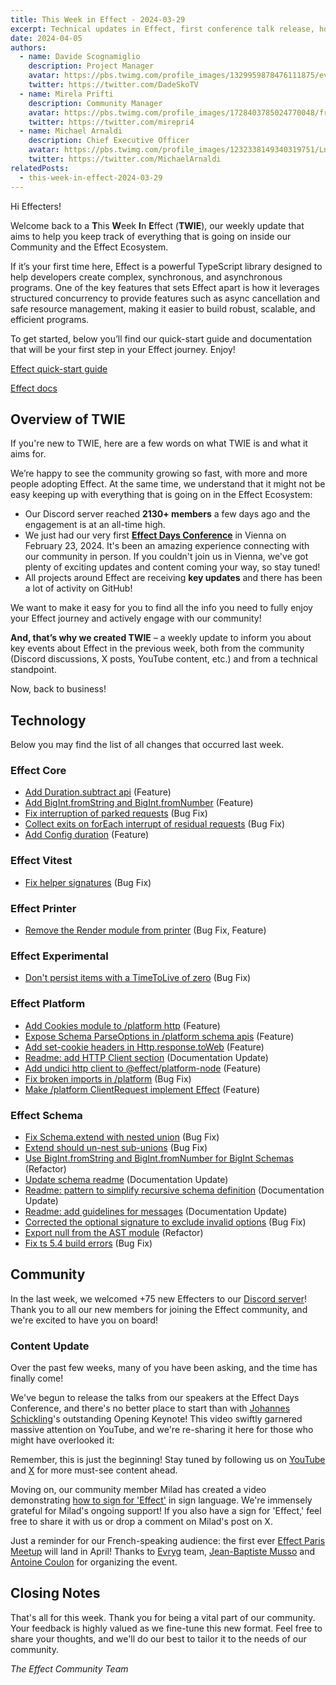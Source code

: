 ```yaml
---
title: This Week in Effect - 2024-03-29
excerpt: Technical updates in Effect, first conference talk release, how to sign for 'Effect' in sign language, and an upcoming event.
date: 2024-04-05
authors:
  - name: Davide Scognamiglio
    description: Project Manager
    avatar: https://pbs.twimg.com/profile_images/1329959878476111875/evHG8VX6_400x400.jpg
    twitter: https://twitter.com/DadeSkoTV
  - name: Mirela Prifti
    description: Community Manager
    avatar: https://pbs.twimg.com/profile_images/1728403785024770048/frKphayT_400x400.jpg
    twitter: https://twitter.com/mirepri4
  - name: Michael Arnaldi
    description: Chief Executive Officer
    avatar: https://pbs.twimg.com/profile_images/1232338149340319751/Ln9nNWyk_400x400.jpg
    twitter: https://twitter.com/MichaelArnaldi
relatedPosts:
  - this-week-in-effect-2024-03-29
---
```


Hi Effecters! 

Welcome back to a **T**his **W**eek **I**n **E**ffect (**TWIE**), our weekly update that aims to help you keep track of everything that is going on inside our Community and the Effect Ecosystem.

If it’s your first time here, Effect is a powerful TypeScript library designed to help developers create complex, synchronous, and asynchronous programs. One of the key features that sets Effect apart is how it leverages structured concurrency to provide features such as async cancellation and safe resource management, making it easier to build robust, scalable, and efficient programs.

To get started, below you’ll find our quick-start guide and documentation that will be your first step in your Effect journey. Enjoy!

[Effect quick-start guide](/docs/quickstart)

[Effect docs](/docs/introduction)

## Overview of TWIE

If you're new to TWIE, here are a few words on what TWIE is and what it aims for.

We’re happy to see the community growing so fast, with more and more people adopting Effect. At the same time, we understand that it might not be easy keeping up with everything that is going on in the Effect Ecosystem:

- Our Discord server reached **2130+ members** a few days ago and the engagement is at an all-time high.
- We just had our very first **[Effect Days Conference](/events/effect-days)** in Vienna on February 23, 2024. It's been an amazing experience connecting with our community in person. If you couldn't join us in Vienna, we've got plenty of exciting updates and content coming your way, so stay tuned!
- All projects around Effect are receiving **key updates** and there has been a lot of activity on GitHub!

We want to make it easy for you to find all the info you need to fully enjoy your Effect journey and actively engage with our community!

**And, that’s why we created TWIE** – a weekly update to inform you about key events about Effect in the previous week, both from the community (Discord discussions, X posts, YouTube content, etc.) and from a technical standpoint.

Now, back to business!

## Technology

Below you may find the list of all changes that occurred last week.

### Effect Core
+ [Add Duration.subtract api](https://github.com/Effect-TS/effect/pull/2402) (Feature)
+ [Add BigInt.fromString and BigInt.fromNumber](https://github.com/Effect-TS/effect/pull/2399) (Feature)
+ [Fix interruption of parked requests](https://github.com/Effect-TS/effect/pull/2404) (Bug Fix)
+ [Collect exits on forEach interrupt of residual requests](https://github.com/Effect-TS/effect/pull/2416) (Bug Fix)
+ [Add Config duration](https://github.com/Effect-TS/effect/pull/2407) (Feature)


### Effect Vitest
+ [Fix helper signatures](https://github.com/Effect-TS/effect/pull/2394) (Bug Fix)


### Effect Printer
+ [Remove the Render module from printer](https://github.com/Effect-TS/effect/pull/2378) (Bug Fix, Feature)

### Effect Experimental
+ [Don't persist items with a TimeToLive of zero](https://github.com/Effect-TS/effect/pull/2421) (Bug Fix)

### Effect Platform
+ [Add Cookies module to /platform http](https://github.com/Effect-TS/effect/pull/2387) (Feature)
+ [Expose Schema ParseOptions in /platform schema apis](https://github.com/Effect-TS/effect/pull/2400) (Feature)
+ [Add set-cookie headers in Http.response.toWeb](https://github.com/Effect-TS/effect/pull/2403) (Feature)
+ [Readme: add HTTP Client section](https://github.com/Effect-TS/effect/pull/2405) (Documentation Update)
+ [Add undici http client to @effect/platform-node](https://github.com/Effect-TS/effect/pull/2410) (Feature)
+ [Fix broken imports in /platform](https://github.com/Effect-TS/effect/pull/2411) (Bug Fix)
+ [Make /platform ClientRequest implement Effect](https://github.com/Effect-TS/effect/pull/2413) (Feature)


### Effect Schema
+ [Fix Schema.extend with nested union](https://github.com/Effect-TS/effect/pull/2396) (Bug Fix)
+ [Extend should un-nest sub-unions](https://github.com/Effect-TS/effect/pull/2398) (Bug Fix)
+ [Use BigInt.fromString and BigInt.fromNumber for BigInt Schemas](https://github.com/Effect-TS/effect/pull/2409) (Refactor)
+ [Update schema readme](https://github.com/Effect-TS/effect/pull/2422) (Documentation Update)
+ [Readme: pattern to simplify recursive schema definition](https://github.com/Effect-TS/effect/pull/2420) (Documentation Update)
+ [Readme: add guidelines for messages](https://github.com/Effect-TS/effect/pull/2423) (Documentation Update)
+ [Corrected the optional signature to exclude invalid options](https://github.com/Effect-TS/effect/pull/2424) (Bug Fix)
+ [Export null from the AST module](https://github.com/Effect-TS/effect/pull/2428) (Refactor)
+ [Fix ts 5.4 build errors](https://github.com/Effect-TS/effect/pull/2439) (Bug Fix)


## Community

In the last week, we welcomed +75 new Effecters to our [Discord server](https://discord.gg/effect-ts)! Thank you to all our new members for joining the Effect community, and we're excited to have you on board!

### Content Update

Over the past few weeks, many of you have been asking, and the time has finally come! 

We've begun to release the talks from our speakers at the Effect Days Conference, and there's no better place to start than with [Johannes Schickling](https://twitter.com/schickling)'s outstanding Opening Keynote!
This video swiftly garnered massive attention on YouTube, and we're re-sharing it here for those who might have overlooked it:
<YouTube url="https://www.youtube.com/embed/PxIBWjiv3og?si=puGi9-EqtkLjrs5A" />

Remember, this is just the beginning! Stay tuned by following us on [YouTube](https://www.youtube.com/@effect-ts) and [X](https://twitter.com/EffectTS_) for more must-see content ahead.

Moving on, our community member Milad has created a video demonstrating [how to sign for 'Effect'](https://www.youtube.com/watch?v=4FZqme-z8SQ&ab_channel=SignLanguageTech) in sign language. We're immensely grateful for Milad's ongoing support! If you also have a sign for 'Effect,' feel free to share it with us or drop a comment on Milad's post on X.

<Tweet id="1772209392928137337" />

Just a reminder for our French-speaking audience: the first ever [Effect Paris Meetup](https://www.meetup.com/fr-FR/effect-paris/) will land in April! Thanks to [Evryg](https://www.evryg.com) team, [Jean-Baptiste Musso](https://twitter.com/jbmusso) and [Antoine Coulon](https://twitter.com/c9antoine) for organizing the event.

<Tweet id="1764621821184262629" />

## Closing Notes

That's all for this week. Thank you for being a vital part of our community. Your feedback is highly valued as we fine-tune this new format. Feel free to share your thoughts, and we'll do our best to tailor it to the needs of our community.

_The Effect Community Team_
